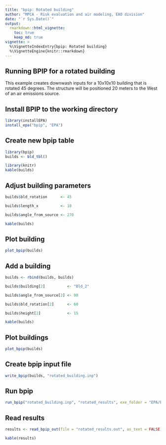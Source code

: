 ```yaml
---
title: "bpip: Rotated building"
author: "MPCA - Risk evaluation and air modeling, EAO division"
date: "`r Sys.Date()`"
output: 
  rmarkdown::html_vignette:
    toc: true
    keep_md: true
vignette: >
  %\VignetteIndexEntry{bpip: Rotated building}
  %\VignetteEngine{knitr::rmarkdown}
---
```


## Running BPIP for a rotated building

This example creates downwash inputs for a 10x10x10 building that is rotated 45 degrees. The structure will be positioned 20 meters to the West of an air emissions source.

## Install BPIP to the working directory
```r
library(installEPA)
install_epa("bpip", "EPA")
```

## Create new bpip table
```r
library(bpip)
builds <- bld_tbl()

library(knitr)
kable(builds)
```

## Adjust building parameters
```r
builds$bld_rotation      <- 45

builds$length_x          <- 10

builds$angle_from_source <- 270 

kable(builds)
```

## Plot building
```r
plot_bpip(builds)
```


## Add a building
```r
builds <- rbind(builds, builds)

builds$building[2]          <- "Bld_2"

builds$angle_from_source[2] <- 90

builds$bld_rotation[2]      <- 60

builds$height[2]            <- 15

kable(builds)
```


## Plot buildings
```r
plot_bpip(builds)
```

## Create bpip input file
```r
write_bpip(builds, "rotated_building.inp")
```

## Run bpip
```r
run_bpip("rotated_building.inp", "rotated_results", exe_folder = "EPA/bpip")
```

## Read results
```r
results <- read_bpip_out(file = "rotated_results.out", as_text = FALSE)

kable(results)
```


